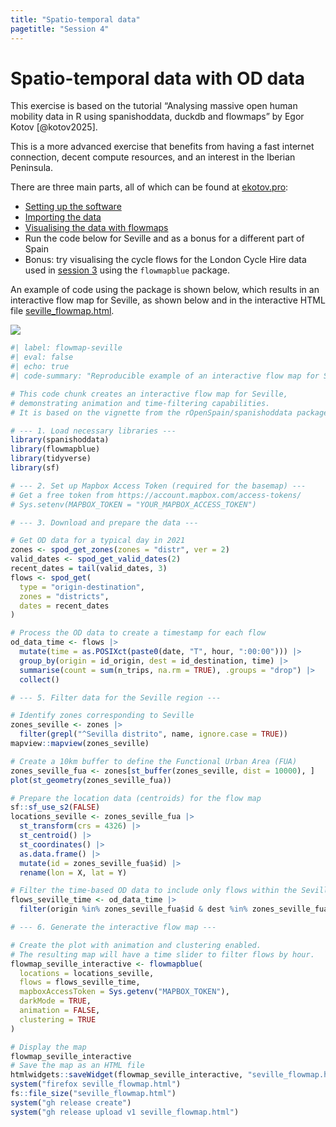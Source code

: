 ```yaml
---
title: "Spatio-temporal data"
pagetitle: "Session 4"
---
```


# Spatio-temporal data with OD data

This exercise is based on the tutorial "Analysing massive open human mobility data in R using spanishoddata, duckdb and flowmaps" by Egor Kotov [@kotov2025].

This is a more advanced exercise that benefits from having a fast internet connection, decent compute resources, and an interest in the Iberian Peninsula.

There are three main parts, all of which can be found at [ekotov.pro](https://www.ekotov.pro/agit-2025-spanishoddata/):

-   [Setting up the software](https://www.ekotov.pro/agit-2025-spanishoddata/software-setup.html)
-   [Importing the data](https://www.ekotov.pro/agit-2025-spanishoddata/1-mobility-data.html)
-   [Visualising the data with flowmaps](https://www.ekotov.pro/agit-2025-spanishoddata/2-flowmapping.html)
-   Run the code below for Seville and as a bonus for a different part of Spain
-   Bonus: try visualising the cycle flows for the London Cycle Hire data used in [session 3](s3.qmd) using the `flowmapblue` package.

An example of code using the package is shown below, which results in an interactive flow map for Seville, as shown below and in the interactive HTML file [seville_flowmap.html](https://github.com/tdscience/dstp/releases/download/v1/seville_flowmap.html).

![](images/paste-1.png)

```r
#| label: flowmap-seville
#| eval: false
#| echo: true
#| code-summary: "Reproducible example of an interactive flow map for Seville"

# This code chunk creates an interactive flow map for Seville,
# demonstrating animation and time-filtering capabilities.
# It is based on the vignette from the rOpenSpain/spanishoddata package.

# --- 1. Load necessary libraries ---
library(spanishoddata)
library(flowmapblue)
library(tidyverse)
library(sf)

# --- 2. Set up Mapbox Access Token (required for the basemap) ---
# Get a free token from https://account.mapbox.com/access-tokens/
# Sys.setenv(MAPBOX_TOKEN = "YOUR_MAPBOX_ACCESS_TOKEN")

# --- 3. Download and prepare the data ---

# Get OD data for a typical day in 2021
zones <- spod_get_zones(zones = "distr", ver = 2)
valid_dates <- spod_get_valid_dates(2)
recent_dates = tail(valid_dates, 3)
flows <- spod_get(
  type = "origin-destination",
  zones = "districts",
  dates = recent_dates
)

# Process the OD data to create a timestamp for each flow
od_data_time <- flows |>
  mutate(time = as.POSIXct(paste0(date, "T", hour, ":00:00"))) |>
  group_by(origin = id_origin, dest = id_destination, time) |>
  summarise(count = sum(n_trips, na.rm = TRUE), .groups = "drop") |>
  collect()

# --- 5. Filter data for the Seville region ---

# Identify zones corresponding to Seville
zones_seville <- zones |>
  filter(grepl("^Sevilla distrito", name, ignore.case = TRUE))
mapview::mapview(zones_seville)

# Create a 10km buffer to define the Functional Urban Area (FUA)
zones_seville_fua <- zones[st_buffer(zones_seville, dist = 10000), ]
plot(st_geometry(zones_seville_fua))

# Prepare the location data (centroids) for the flow map
sf::sf_use_s2(FALSE)
locations_seville <- zones_seville_fua |>
  st_transform(crs = 4326) |>
  st_centroid() |>
  st_coordinates() |>
  as.data.frame() |>
  mutate(id = zones_seville_fua$id) |>
  rename(lon = X, lat = Y)

# Filter the time-based OD data to include only flows within the Seville FUA
flows_seville_time <- od_data_time |>
  filter(origin %in% zones_seville_fua$id & dest %in% zones_seville_fua$id)

# --- 6. Generate the interactive flow map ---

# Create the plot with animation and clustering enabled.
# The resulting map will have a time slider to filter flows by hour.
flowmap_seville_interactive <- flowmapblue(
  locations = locations_seville,
  flows = flows_seville_time,
  mapboxAccessToken = Sys.getenv("MAPBOX_TOKEN"),
  darkMode = TRUE,
  animation = FALSE,
  clustering = TRUE
)

# Display the map
flowmap_seville_interactive
# Save the map as an HTML file
htmlwidgets::saveWidget(flowmap_seville_interactive, "seville_flowmap.html")
system("firefox seville_flowmap.html")
fs::file_size("seville_flowmap.html")
system("gh release create")
system("gh release upload v1 seville_flowmap.html")
```